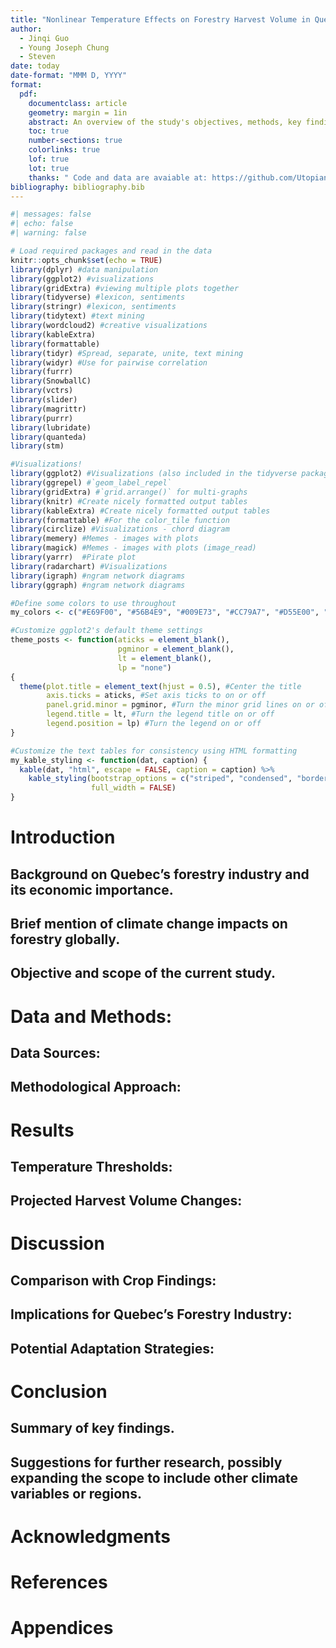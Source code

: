 ---
title: "Nonlinear Temperature Effects on Forestry Harvest Volume in Quebec, Canada: Implications for Log & Bolts, Pulpwood, and Firewood Production under Climate Change" 
author: 
  - Jinqi Guo 
  - Young Joseph Chung 
  - Steven 
date: today 
date-format: "MMM D, YYYY" 
format: 
  pdf: 
    documentclass: article 
    geometry: margin = 1in 
    abstract: An overview of the study's objectives, methods, key findings, and implications, condensed into a brief summary. 
    toc: true 
    number-sections: true 
    colorlinks: true 
    lof: true 
    lot: true 
    thanks: " Code and data are avaiable at: https://github.com/UtopianYoungChung/GDP-Temperature.git" 
bibliography: bibliography.bib 
---

```{r}
#| messages: false
#| echo: false
#| warning: false

# Load required packages and read in the data
knitr::opts_chunk$set(echo = TRUE)
library(dplyr) #data manipulation
library(ggplot2) #visualizations
library(gridExtra) #viewing multiple plots together
library(tidyverse) #lexicon, sentiments
library(stringr) #lexicon, sentiments
library(tidytext) #text mining
library(wordcloud2) #creative visualizations
library(kableExtra)
library(formattable)
library(tidyr) #Spread, separate, unite, text mining
library(widyr) #Use for pairwise correlation
library(furrr)
library(SnowballC)
library(vctrs)
library(slider)
library(magrittr)
library(purrr)
library(lubridate)
library(quanteda)
library(stm)

#Visualizations!
library(ggplot2) #Visualizations (also included in the tidyverse package)
library(ggrepel) #`geom_label_repel`
library(gridExtra) #`grid.arrange()` for multi-graphs
library(knitr) #Create nicely formatted output tables
library(kableExtra) #Create nicely formatted output tables
library(formattable) #For the color_tile function
library(circlize) #Visualizations - chord diagram
library(memery) #Memes - images with plots
library(magick) #Memes - images with plots (image_read)
library(yarrr)  #Pirate plot
library(radarchart) #Visualizations
library(igraph) #ngram network diagrams
library(ggraph) #ngram network diagrams

#Define some colors to use throughout
my_colors <- c("#E69F00", "#56B4E9", "#009E73", "#CC79A7", "#D55E00", "#D65E00")

#Customize ggplot2's default theme settings
theme_posts <- function(aticks = element_blank(),
                        pgminor = element_blank(),
                        lt = element_blank(),
                        lp = "none")
{
  theme(plot.title = element_text(hjust = 0.5), #Center the title
        axis.ticks = aticks, #Set axis ticks to on or off
        panel.grid.minor = pgminor, #Turn the minor grid lines on or off
        legend.title = lt, #Turn the legend title on or off
        legend.position = lp) #Turn the legend on or off
}

#Customize the text tables for consistency using HTML formatting
my_kable_styling <- function(dat, caption) {
  kable(dat, "html", escape = FALSE, caption = caption) %>%
    kable_styling(bootstrap_options = c("striped", "condensed", "bordered"),
                  full_width = FALSE)
}

```

# Introduction

## Background on Quebec's forestry industry and its economic importance.

## Brief mention of climate change impacts on forestry globally.

## Objective and scope of the current study.

# Data and Methods:

## Data Sources:

## Methodological Approach:

# Results

## Temperature Thresholds:

## Projected Harvest Volume Changes:

# Discussion

## Comparison with Crop Findings:

## Implications for Quebec's Forestry Industry:

## Potential Adaptation Strategies:

# Conclusion

## Summary of key findings.

## Suggestions for further research, possibly expanding the scope to include other climate variables or regions.

# Acknowledgments

# References

# Appendices

